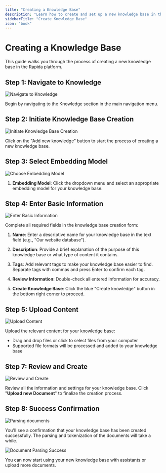 ```yaml
---
title: "Creating a Knowledge Base"
description: "Learn how to create and set up a new knowledge base in the Rapida platform"
sidebarTitle: "Create Knowledge Base"
icon: "book"
---
```

# Creating a Knowledge Base

This guide walks you through the process of creating a new knowledge base in the Rapida platform.

## Step 1: Navigate to Knowledge

![Navigate to Knowledge](/images/create_knowledge/create_knowledge_1.png)

Begin by navigating to the Knowledge section in the main navigation menu.

## Step 2: Initiate Knowledge Base Creation

![Initiate Knowledge Base Creation](/images/create_knowledge/create_knowledge_2.png)

Click on the "Add new knowledge" button to start the process of creating a new knowledge base.

## Step 3: Select Embedding Model

![Choose Embedding Model](/images/create_knowledge/create_knowledge_4.png)

1. **Embedding Model**: Click the dropdown menu and select an appropriate embedding model for your knowledge base.

## Step 4: Enter Basic Information

![Enter Basic Information](/images/create_knowledge/create_knowledge_5.png)

Complete all required fields in the knowledge base creation form:


1. **Name**: Enter a descriptive name for your knowledge base in the text field (e.g., "Our website database").

2. **Description**: Provide a brief explanation of the purpose of this knowledge base or what type of content it contains.

3. **Tags**: Add relevant tags to make your knowledge base easier to find. Separate tags with commas and press Enter to confirm each tag.

4. **Review Information**: Double-check all entered information for accuracy.

5. **Create Knowledge Base**: Click the blue "Create knowledge" button in the bottom right corner to proceed.

## Step 5: Upload Content

![Upload Content](/images/create_knowledge/create_knowledge_6.png)

Upload the relevant content for your knowledge base:
- Drag and drop files or click to select files from your computer
- Supported file formats will be processed and added to your knowledge base


## Step 7: Review and Create

![Review and Create](/images/create_knowledge/create_knowledge_7.png)

Review all the information and settings for your knowledge base.
Click "**Upload new Document**" to finalize the creation process.

## Step 8: Success Confirmation

![Parsing documents](/images/create_knowledge/create_knowledge_8.png)

You'll see a confirmation that your knowledge base has been created successfully. 
The parsing and tokenization of the documents will take a while. 

![Document Parsing Success](/images/create_knowledge/create_knowledge_9.png)


You can now start using your new knowledge base with assistants or upload more documents.

